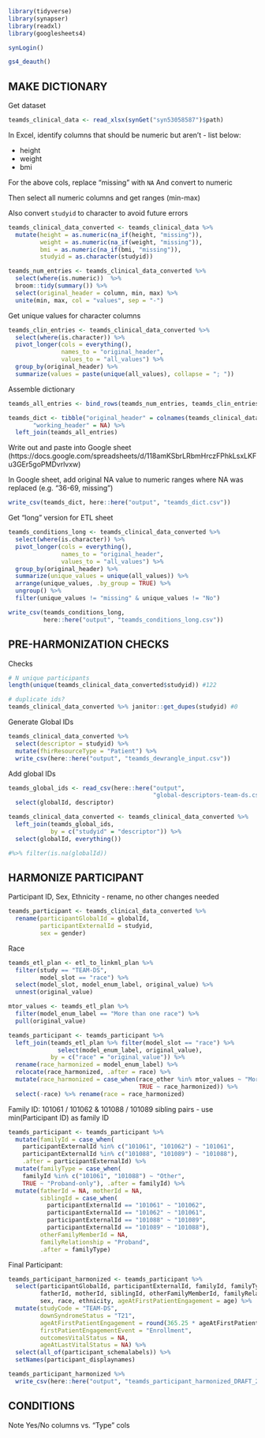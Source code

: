 
```r
library(tidyverse)
library(synapser)
library(readxl)
library(googlesheets4)

synLogin()

gs4_deauth()
```

## MAKE DICTIONARY

Get dataset

```r
teamds_clinical_data <- read_xlsx(synGet("syn53058587")$path)
```

In Excel, identify columns that should be numeric but aren't - list below:

- height
- weight
- bmi

For the above cols, replace "missing" with `NA`
And convert to numeric

Then select all numeric columns and get ranges (min-max)

Also convert `studyid` to character to avoid future errors

```r
teamds_clinical_data_converted <- teamds_clinical_data %>% 
  mutate(height = as.numeric(na_if(height, "missing")), 
         weight = as.numeric(na_if(weight, "missing")), 
         bmi = as.numeric(na_if(bmi, "missing")),
         studyid = as.character(studyid))

teamds_num_entries <- teamds_clinical_data_converted %>% 
  select(where(is.numeric))  %>% 
  broom::tidy(summary()) %>% 
  select(original_header = column, min, max) %>% 
  unite(min, max, col = "values", sep = "-")

```

Get unique values for character columns

```r
teamds_clin_entries <- teamds_clinical_data_converted %>% 
  select(where(is.character)) %>% 
  pivot_longer(cols = everything(),
               names_to = "original_header",
               values_to = "all_values") %>% 
  group_by(original_header) %>% 
  summarize(values = paste(unique(all_values), collapse = "; "))
```


Assemble dictionary

```r
teamds_all_entries <- bind_rows(teamds_num_entries, teamds_clin_entries)

teamds_dict <- tibble("original_header" = colnames(teamds_clinical_data),
       "working_header" = NA) %>% 
  left_join(teamds_all_entries)
```

Write out and paste into Google sheet 
(https://docs.google.com/spreadsheets/d/118amKSbrLRbmHrczFPhkLsxLKFu3GEr5goPMDvrlvxw)

In Google sheet, add original NA value to numeric ranges where NA was replaced 
(e.g. "36-69, missing")

```r
write_csv(teamds_dict, here::here("output", "teamds_dict.csv"))
```


Get "long" version for ETL sheet

```r
teamds_conditions_long <- teamds_clinical_data_converted %>% 
  select(where(is.character)) %>% 
  pivot_longer(cols = everything(),
               names_to = "original_header",
               values_to = "all_values") %>% 
  group_by(original_header) %>% 
  summarize(unique_values = unique(all_values)) %>% 
  arrange(unique_values, .by_group = TRUE) %>%
  ungroup() %>% 
  filter(unique_values != "missing" & unique_values != "No")
```

```r
write_csv(teamds_conditions_long, 
          here::here("output", "teamds_conditions_long.csv"))
```


## PRE-HARMONIZATION CHECKS

Checks
```r
# N unique participants
length(unique(teamds_clinical_data_converted$studyid)) #122

# duplicate ids?
teamds_clinical_data_converted %>% janitor::get_dupes(studyid) #0
```

Generate Global IDs
```r
teamds_clinical_data_converted %>%
  select(descriptor = studyid) %>% 
  mutate(fhirResourceType = "Patient") %>% 
  write_csv(here::here("output", "teamds_dewrangle_input.csv"))
```


Add global IDs
```r
teamds_global_ids <- read_csv(here::here("output", 
                                         "global-descriptors-team-ds.csv")) %>% 
  select(globalId, descriptor)

teamds_clinical_data_converted <- teamds_clinical_data_converted %>% 
  left_join(teamds_global_ids,
            by = c("studyid" = "descriptor")) %>% 
  select(globalId, everything()) 

#%>% filter(is.na(globalId))
```

## HARMONIZE PARTICIPANT

Participant ID, Sex, Ethnicity - rename, no other changes needed
```r
teamds_participant <- teamds_clinical_data_converted %>% 
  rename(participantGlobalId = globalId,
         participantExternalId = studyid,
         sex = gender)
```

Race

```r
teamds_etl_plan <- etl_to_linkml_plan %>% 
  filter(study == "TEAM-DS",
         model_slot == "race") %>% 
  select(model_slot, model_enum_label, original_value) %>% 
  unnest(original_value)

mtor_values <- teamds_etl_plan %>% 
  filter(model_enum_label == "More than one race") %>% 
  pull(original_value)

teamds_participant <- teamds_participant %>% 
  left_join(teamds_etl_plan %>% filter(model_slot == "race") %>% 
              select(model_enum_label, original_value), 
            by = c("race" = "original_value")) %>% 
  rename(race_harmonized = model_enum_label) %>%
  relocate(race_harmonized, .after = race) %>% 
  mutate(race_harmonized = case_when(race_other %in% mtor_values ~ "More than one race",
                                     TRUE ~ race_harmonized)) %>% 
  select(-race) %>% rename(race = race_harmonized)

```


Family ID: 101061 / 101062 & 101088 / 101089 sibling pairs - use min(Participant ID) as family ID

```r
teamds_participant <- teamds_participant %>% 
  mutate(familyId = case_when(
    participantExternalId %in% c("101061", "101062") ~ "101061",
    participantExternalId %in% c("101088", "101089") ~ "101088"),
    .after = participantExternalId) %>% 
  mutate(familyType = case_when(
    familyId %in% c("101061", "101088") ~ "Other",
    TRUE ~ "Proband-only"), .after = familyId) %>% 
  mutate(fatherId = NA, motherId = NA, 
         siblingId = case_when(
           participantExternalId == "101061" ~ "101062",
           participantExternalId == "101062" ~ "101061",
           participantExternalId == "101088" ~ "101089",
           participantExternalId == "101089" ~ "101088"),
         otherFamilyMemberId = NA,
         familyRelationship = "Proband",
         .after = familyType)
```


Final Participant:
```r
teamds_participant_harmonized <- teamds_participant %>% 
  select(participantGlobalId, participantExternalId, familyId, familyType,
         fatherId, motherId, siblingId, otherFamilyMemberId, familyRelationship,
         sex, race, ethnicity, ageAtFirstPatientEngagement = age) %>% 
  mutate(studyCode = "TEAM-DS",
         downSyndromeStatus = "T21", 
         ageAtFirstPatientEngagement = round(365.25 * ageAtFirstPatientEngagement, 0),
         firstPatientEngagementEvent = "Enrollment",
         outcomesVitalStatus = NA,
         ageAtLastVitalStatus = NA) %>% 
  select(all_of(participant_schemalabels)) %>% 
  setNames(participant_displaynames)

teamds_participant_harmonized %>% 
  write_csv(here::here("output", "teamds_participant_harmonized_DRAFT_2024-04-10.csv"))
```

## CONDITIONS

Note Yes/No columns vs. "Type" cols























